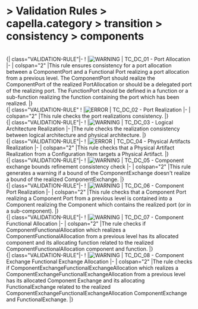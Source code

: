       
= > Validation Rules > capella.category > transition > consistency > components =
            
<br> 
  {| class="VALIDATION-RULE"|-
! |[[Image:../../../../Images/warning.gif|WARNING]]
|   TC_DC_01 - Port Allocation 
|-
| colspan="2" |This rule ensures consistency for a port allocation between a ComponentPort and a Functional Port realizing a port allocation from a previous level. The ComponentPort should realize the ComponentPort of the realized PortAllocation or should be a delegated port of the realizing port. The FunctionPort should be defined in a function or a sub-function realizing the function containing the port which has been realized. 
|}            
<br> 
  {| class="VALIDATION-RULE"
! |[[Image:../../../../Images/error.gif|ERROR]]
|   TC_DC_02 - Port Realization 
|-
| colspan="2" |This rule checks the port realizations consistency. 
|}            
<br> 
  {| class="VALIDATION-RULE"|-
! |[[Image:../../../../Images/warning.gif|WARNING]]
|   TC_DC_03 - Logical Architecture Realization 
|-
|The rule checks the realization consistency between logical architecture and physical architecture. 
|}            
<br> 
  {| class="VALIDATION-RULE"|-
! |[[Image:../../../../Images/error.gif|ERROR]]
|   TC_DC_04 - Physical Artifacts Realization 
|-
| colspan="2" |This rule checks that a Physical Artifact Realization from a Configuration Item targets a Physical Artifact. 
|}            
<br> 
  {| class="VALIDATION-RULE"|-
! |[[Image:../../../../Images/warning.gif|WARNING]]
|   TC_DC_05 - Component exchange bounds refinement consistency check 
|-
| colspan="2" |This rule generates a warning if a bound of the ComponentExchange doesn't realize a bound of the realized ComponentExchange. 
|}            
<br> 
  {| class="VALIDATION-RULE"|-
! |[[Image:../../../../Images/warning.gif|WARNING]]
|   TC_DC_06 - Component Port Realization 
|-
| colspan="2" |This rule checks that a Component Port realizing a Component Port from a previous level is contained into a Component realizing the Component which contains the realized port (or in a sub-component). 
|}            
<br> 
  {| class="VALIDATION-RULE"|-
! |[[Image:../../../../Images/warning.gif|WARNING]]
|   TC_DC_07 - Component Functional Allocation 
|-
| colspan="2" |The rule checks if ComponentFunctionalAllocation which realizes a ComponentFunctionalAllocation from a previous  level has its allocated component and its allocating function related to the realized ComponentFunctionalAllocation component and function. 
|}            
<br> 
  {| class="VALIDATION-RULE"|-
! |[[Image:../../../../Images/warning.gif|WARNING]]
|   TC_DC_08 - Component Exchange Functional Exchange Allocation 
|-
| colspan="2" |The rule checks if ComponentExchangeFunctionalExchangeAllocation which realizes a ComponentExchangeFunctionalExchangeAllocation  from a previous level has its allocated Component Exchange and its allocating FunctionalExchange related to the realized ComponentExchangeFunctionalExchangeAllocation ComponentExchange and FunctionalExchange. 
|}   